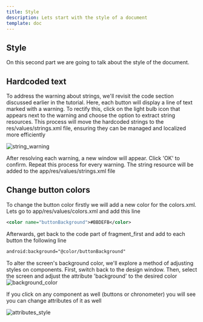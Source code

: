 ```yaml
---
title: Style
description: Lets start with the style of a document
template: doc
---
```


## Style 
On this second part we are going to talk about the style of the document.

## Hardcoded text
To address the warning about strings, we'll revisit the code section discussed earlier in the tutorial. 
Here, each button will display a line of text marked with a warning. To rectify this, click on the light bulb icon that appears next to the warning and choose the option to extract string resources. 
This process will move the hardcoded strings to the res/values/strings.xml file, ensuring they can be managed and localized more efficiently

![string_warning](../../../../assets/images/string_warning.png)

After resolving each warning, a new window will appear. Click 'OK' to confirm. 
Repeat this process for every warning. The string resource will be added to the app/res/values/strings.xml file

## Change button colors
To change the button color firstly we will add a new color for the colors.xml. Lets go to app/res/values/colors.xml and add this line

```xml
<color name="buttonBackground">#BBDEFB</color>
```

Afterwards, get back to the code part of fragment_first and add to each button the following line 

```xml
android:background="@color/buttonBackground"
```

To alter the screen's background color, we'll explore a method of adjusting styles on components. 
First, switch back to the design window. Then, select the screen and adjust the attribute 'background' to the desired color
![background_color](../../../../assets/images/background_color.png)

If you click on any component as well (buttons or chronometer) you will see you can change attributes of it as well

![attributes_style](../../../../assets/images/attributes_style.png)






